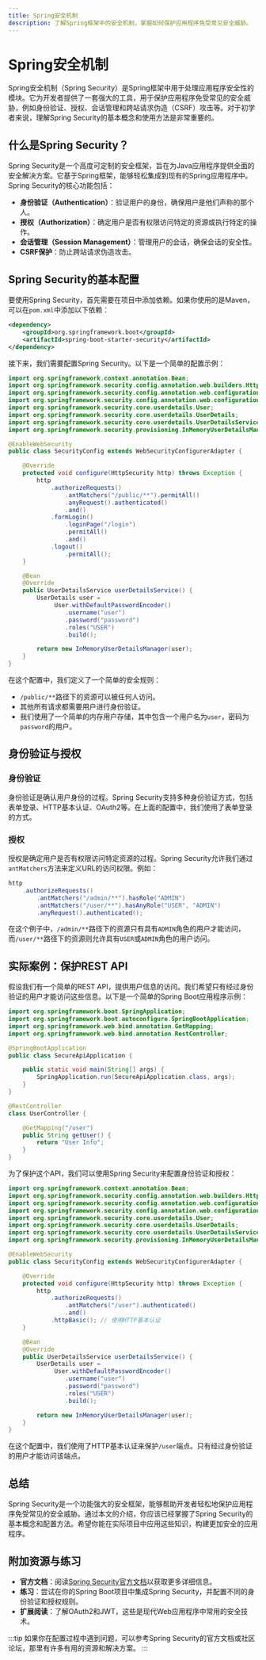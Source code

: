 ```yaml
---
title: Spring安全机制
description: 了解Spring框架中的安全机制，掌握如何保护应用程序免受常见安全威胁。
---
```


# Spring安全机制

Spring安全机制（Spring Security）是Spring框架中用于处理应用程序安全性的模块。它为开发者提供了一套强大的工具，用于保护应用程序免受常见的安全威胁，例如身份验证、授权、会话管理和跨站请求伪造（CSRF）攻击等。对于初学者来说，理解Spring Security的基本概念和使用方法是非常重要的。

## 什么是Spring Security？

Spring Security是一个高度可定制的安全框架，旨在为Java应用程序提供全面的安全解决方案。它基于Spring框架，能够轻松集成到现有的Spring应用程序中。Spring Security的核心功能包括：

- **身份验证（Authentication）**：验证用户的身份，确保用户是他们声称的那个人。
- **授权（Authorization）**：确定用户是否有权限访问特定的资源或执行特定的操作。
- **会话管理（Session Management）**：管理用户的会话，确保会话的安全性。
- **CSRF保护**：防止跨站请求伪造攻击。

## Spring Security的基本配置

要使用Spring Security，首先需要在项目中添加依赖。如果你使用的是Maven，可以在`pom.xml`中添加以下依赖：

```xml
<dependency>
    <groupId>org.springframework.boot</groupId>
    <artifactId>spring-boot-starter-security</artifactId>
</dependency>
```

接下来，我们需要配置Spring Security。以下是一个简单的配置示例：

```java
import org.springframework.context.annotation.Bean;
import org.springframework.security.config.annotation.web.builders.HttpSecurity;
import org.springframework.security.config.annotation.web.configuration.EnableWebSecurity;
import org.springframework.security.config.annotation.web.configuration.WebSecurityConfigurerAdapter;
import org.springframework.security.core.userdetails.User;
import org.springframework.security.core.userdetails.UserDetails;
import org.springframework.security.core.userdetails.UserDetailsService;
import org.springframework.security.provisioning.InMemoryUserDetailsManager;

@EnableWebSecurity
public class SecurityConfig extends WebSecurityConfigurerAdapter {

    @Override
    protected void configure(HttpSecurity http) throws Exception {
        http
            .authorizeRequests()
                .antMatchers("/public/**").permitAll()
                .anyRequest().authenticated()
                .and()
            .formLogin()
                .loginPage("/login")
                .permitAll()
                .and()
            .logout()
                .permitAll();
    }

    @Bean
    @Override
    public UserDetailsService userDetailsService() {
        UserDetails user =
             User.withDefaultPasswordEncoder()
                .username("user")
                .password("password")
                .roles("USER")
                .build();

        return new InMemoryUserDetailsManager(user);
    }
}
```

在这个配置中，我们定义了一个简单的安全规则：

- `/public/**`路径下的资源可以被任何人访问。
- 其他所有请求都需要用户进行身份验证。
- 我们使用了一个简单的内存用户存储，其中包含一个用户名为`user`，密码为`password`的用户。

## 身份验证与授权

### 身份验证

身份验证是确认用户身份的过程。Spring Security支持多种身份验证方式，包括表单登录、HTTP基本认证、OAuth2等。在上面的配置中，我们使用了表单登录的方式。

### 授权

授权是确定用户是否有权限访问特定资源的过程。Spring Security允许我们通过`antMatchers`方法来定义URL的访问权限。例如：

```java
http
    .authorizeRequests()
        .antMatchers("/admin/**").hasRole("ADMIN")
        .antMatchers("/user/**").hasAnyRole("USER", "ADMIN")
        .anyRequest().authenticated();
```

在这个例子中，`/admin/**`路径下的资源只有具有`ADMIN`角色的用户才能访问，而`/user/**`路径下的资源则允许具有`USER`或`ADMIN`角色的用户访问。

## 实际案例：保护REST API

假设我们有一个简单的REST API，提供用户信息的访问。我们希望只有经过身份验证的用户才能访问这些信息。以下是一个简单的Spring Boot应用程序示例：

```java
import org.springframework.boot.SpringApplication;
import org.springframework.boot.autoconfigure.SpringBootApplication;
import org.springframework.web.bind.annotation.GetMapping;
import org.springframework.web.bind.annotation.RestController;

@SpringBootApplication
public class SecureApiApplication {

    public static void main(String[] args) {
        SpringApplication.run(SecureApiApplication.class, args);
    }
}

@RestController
class UserController {

    @GetMapping("/user")
    public String getUser() {
        return "User Info";
    }
}
```

为了保护这个API，我们可以使用Spring Security来配置身份验证和授权：

```java
import org.springframework.context.annotation.Bean;
import org.springframework.security.config.annotation.web.builders.HttpSecurity;
import org.springframework.security.config.annotation.web.configuration.EnableWebSecurity;
import org.springframework.security.config.annotation.web.configuration.WebSecurityConfigurerAdapter;
import org.springframework.security.core.userdetails.User;
import org.springframework.security.core.userdetails.UserDetails;
import org.springframework.security.core.userdetails.UserDetailsService;
import org.springframework.security.provisioning.InMemoryUserDetailsManager;

@EnableWebSecurity
public class SecurityConfig extends WebSecurityConfigurerAdapter {

    @Override
    protected void configure(HttpSecurity http) throws Exception {
        http
            .authorizeRequests()
                .antMatchers("/user").authenticated()
                .and()
            .httpBasic(); // 使用HTTP基本认证
    }

    @Bean
    @Override
    public UserDetailsService userDetailsService() {
        UserDetails user =
             User.withDefaultPasswordEncoder()
                .username("user")
                .password("password")
                .roles("USER")
                .build();

        return new InMemoryUserDetailsManager(user);
    }
}
```

在这个配置中，我们使用了HTTP基本认证来保护`/user`端点。只有经过身份验证的用户才能访问该端点。

## 总结

Spring Security是一个功能强大的安全框架，能够帮助开发者轻松地保护应用程序免受常见的安全威胁。通过本文的介绍，你应该已经掌握了Spring Security的基本概念和配置方法。希望你能在实际项目中应用这些知识，构建更加安全的应用程序。

## 附加资源与练习

- **官方文档**：阅读[Spring Security官方文档](https://docs.spring.io/spring-security/reference/index.html)以获取更多详细信息。
- **练习**：尝试在你的Spring Boot项目中集成Spring Security，并配置不同的身份验证和授权规则。
- **扩展阅读**：了解OAuth2和JWT，这些是现代Web应用程序中常用的安全技术。

:::tip
如果你在配置过程中遇到问题，可以参考Spring Security的官方文档或社区论坛，那里有许多有用的资源和解决方案。
:::